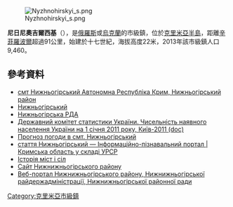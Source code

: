 {{No footnotes|time=2015-09-16T13:18:26+00:00}}
[[Image:Nyzhnohirskyi_s.png|right]]

'''尼日尼奧吉爾西基'''（{{lang-ru|Нижнегорский}}），是[[俄羅斯|俄羅斯]]或[[烏克蘭|烏克蘭]]的市級鎮，位於[[克里米亞半島|克里米亞半島]]，距離[[辛菲羅波爾|辛菲羅波爾]]超過91公里，始建於十七世紀，海拔高度22米，2013年該市級鎮人口9,460。

==參考資料==
*[http://gska2.rada.gov.ua/pls/z7502/A005?rdat1=20.02.2009&rf7571=662 смт Нижньогірський Автономна Республіка Крим, Нижньогірський район]{{dead link|date=2017年12月 |bot=InternetArchiveBot |fix-attempted=yes }}
*[http://w1.c1.rada.gov.ua/pls/z7503/A005?rdat1=08.07.2015&rf7571=662 Нижньогірський] {{Wayback|url=http://w1.c1.rada.gov.ua/pls/z7503/A005?rdat1=08.07.2015&rf7571=662 |date=20160305002055 }}
*[https://web.archive.org/web/20140622221056/http://www.ng.gov.ua/ Нижньогірська РДА]
*[https://web.archive.org/web/20121010205321/http://stat6.stat.lviv.ua/PXWEB2007/ukr/publ/2011/chnas.zip Державний комітет статистики України. Чисельність наявного населення України на 1 січня 2011 року, Київ-2011 (doc)]
*[http://weather.in.ua/ua/krym/16912 Прогноз погоди в смт. Нижньогірський] {{Wayback|url=http://weather.in.ua/ua/krym/16912 |date=20160305074742 }}
* [http://imsu-krym.com/mista-i-sela-krymskoi-oblasti/nyzhnogirskyj-rajon/nyzhnogirskyj.html стаття Нижньогірський — Інформаційно-пізнавальний портал | Кримська область у складі УРСР] {{Wayback|url=http://imsu-krym.com/mista-i-sela-krymskoi-oblasti/nyzhnogirskyj-rajon/nyzhnogirskyj.html |date=20150815210152 }}
* [https://web.archive.org/web/20121231184336/http://www.igsu.org.ua/Krym/Nizhnegorskij.rajon/Nizhnegorskij.html Історія міст і сіл] {{ref-ru}}
* [http://nizhnegorsk.at.ua Сайт Нижнижньогірського району] {{Wayback|url=http://nizhnegorsk.at.ua/ |date=20171118003141 }}
* [https://web.archive.org/web/20140622221056/http://www.ng.gov.ua/ Веб-портал Нижнижньогірського району, Нижнижньогірської райдержадміністрації, Нижнижньогірської районної ради]

{{coord|45|26|37|N|34|44|26|E|scale:30000|display=title}}

{{DEFAULTSORT:Нижньогірський}}
[[Category:克里米亞市級鎮|Category:克里米亞市級鎮]]


{{Crimea-geo-stub}}